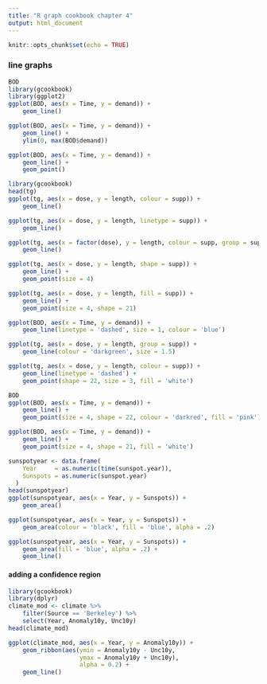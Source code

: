 ```yaml
---
title: "R graph cookbook chapter 4"
output: html_document
---
```


```r
knitr::opts_chunk$set(echo = TRUE)
```

### line graphs

```r
BOD
library(gcookbook)
library(ggplot2)
ggplot(BOD, aes(x = Time, y = demand)) +
    geom_line()

ggplot(BOD, aes(x = Time, y = demand)) +
    geom_line() +
    ylim(0, max(BOD$demand))

ggplot(BOD, aes(x = Time, y = demand)) +
    geom_line() +
    geom_point()
```

```r
library(gcookbook)
head(tg)
ggplot(tg, aes(x = dose, y = length, colour = supp)) +
    geom_line()

ggplot(tg, aes(x = dose, y = length, linetype = supp)) +
    geom_line()
```

```r
ggplot(tg, aes(x = factor(dose), y = length, colour = supp, group = supp)) +
    geom_line()
```

```r
ggplot(tg, aes(x = dose, y = length, shape = supp)) +
    geom_line() +
    geom_point(size = 4)

ggplot(tg, aes(x = dose, y = length, fill = supp)) +
    geom_line() +
    geom_point(size = 4, shape = 21)
```

```r
ggplot(BOD, aes(x = Time, y = demand)) +
    geom_line(linetype = 'dashed', size = 1, colour = 'blue')
```

```r
ggplot(tg, aes(x = dose, y = length, group = supp)) +
    geom_line(colour = 'darkgreen', size = 1.5)

ggplot(tg, aes(x = dose, y = length, colour = supp)) +
    geom_line(linetype = 'dashed') +
    geom_point(shape = 22, size = 3, fill = 'white')
```

```r
BOD
ggplot(BOD, aes(x = Time, y = demand)) +
    geom_line() +
    geom_point(size = 4, shape = 22, colour = 'darkred', fill = 'pink')

ggplot(BOD, aes(x = Time, y = demand)) +
    geom_line() +
    geom_point(size = 4, shape = 21, fill = 'white')
```

```r
sunspotyear <- data.frame(
    Year     = as.numeric(time(sunspot.year)),
    Sunspots = as.numeric(sunspot.year)
  )
head(sunspotyear)
ggplot(sunspotyear, aes(x = Year, y = Sunspots)) +
    geom_area()
```

```r
ggplot(sunspotyear, aes(x = Year, y = Sunspots)) +
    geom_area(colour = 'black', fill = 'blue', alpha = .2)

ggplot(sunspotyear, aes(x = Year, y = Sunspots)) +
    geom_area(fill = 'blue', alpha = .2) +
    geom_line()
```

#### adding a confidence region

```r
library(gcookbook)
library(dplyr)
climate_mod <- climate %>% 
    filter(Source == 'Berkeley') %>%
    select(Year, Anomaly10y, Unc10y)
head(climate_mod)

ggplot(climate_mod, aes(x = Year, y = Anomaly10y)) +
    geom_ribbon(aes(ymin = Anomaly10y - Unc10y,
                    ymax = Anomaly10y + Unc10y),
                    alpha = 0.2) +
    geom_line()
```
